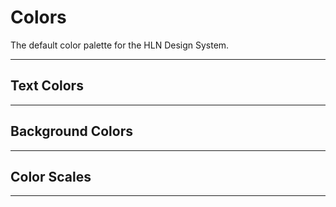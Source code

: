 

<Meta title="Theme|Colors" />

# Colors

The default color palette for the HLN Design System.

---

<ColorPalette>
    <ColorItem
        title="theme.colors.brand.P5"
        subtitle="Primary"
        colors={[colors.brand.P5]}
    />
    <ColorItem
        title="theme.colors.brand.S5"
        subtitle="Secondary"
        colors={[colors.brand.S5]}
    />
    <ColorItem
        title="theme.colors.intent.success"
        subtitle="Successful Intent"
        colors={[colors.intent.success]}
    />
    <ColorItem
        title="theme.colors.intent.info"
        subtitle="Informational Intent"
        colors={[colors.intent.info]}
    />
    <ColorItem
        title="theme.colors.intent.warning"
        subtitle="Warning Intent"
        colors={[colors.intent.warning]}
    />
    <ColorItem
        title="theme.colors.intent.danger"
        subtitle="Danger Intent"
        colors={[colors.intent.danger]}
    />
    <ColorItem
        title="theme.colors.intent.muted"
        subtitle="Muted Intent"
        colors={[colors.intent.muted]}
    />
    <ColorItem
        title="theme.colors.fixed.white"
        subtitle="Fixed White"
        colors={[colors.fixed.white]}
    />
    <ColorItem
        title="theme.colors.fixed.black"
        subtitle="Fixed Black"
        colors={[colors.fixed.black]}
    />
</ColorPalette>

## Text Colors

---

<ColorPalette>
    <ColorItem
        title="theme.colors.text.default"
        subtitle="Default"
        colors={[colors.text.default]}
    />
    <ColorItem
        title="theme.colors.text.dark"
        subtitle="Darkened"
        colors={[colors.text.dark]}
    />
    <ColorItem
        title="theme.colors.text.muted"
        subtitle="Muted"
        colors={[colors.text.muted]}
    />
</ColorPalette>

## Background Colors

---

<ColorPalette>
    <ColorItem
        title="theme.colors.background.default"
        subtitle="Default"
        colors={[colors.background.default]}
    />
    <ColorItem
        title="theme.colors.background.tint"
        subtitle="Tint"
        colors={[colors.background.tint]}
    />
    <ColorItem
        title="theme.colors.background.tintAlt"
        subtitle="Tint (alternate)"
        colors={[colors.background.tintAlt]}
    />
    <ColorItem
        title="theme.colors.background.field"
        subtitle="Field"
        colors={[colors.background.field]}
    />
</ColorPalette>

## Color Scales

---

<ColorPalette>
    <ColorItem
        title="theme.colors.brand.P{n}"
        subtitle="Primary"
        colors={[
            colors.brand.P1,
            colors.brand.P2,
            colors.brand.P3,
            colors.brand.P4,
            colors.brand.P5,
            colors.brand.P6,
            colors.brand.P7,
            colors.brand.P9
        ]}
    />
    <ColorItem
        title="theme.colors.brand.S{n}"
        subtitle="Secondary"
        colors={[
            colors.brand.S1,
            colors.brand.S2,
            colors.brand.S3,
            colors.brand.S4,
            colors.brand.S5,
            colors.brand.S6,
            colors.brand.S7,
            colors.brand.S9
        ]}
    />
    <ColorItem
        title="theme.colors.monochrome.MC{n}"
        subtitle="Monochrome"
        colors={[
            colors.monochrome.MC0,
            colors.monochrome.MC05,
            colors.monochrome.MC1,
            colors.monochrome.MC2,
            colors.monochrome.MC3,
            colors.monochrome.MC5,
            colors.monochrome.MC7,
            colors.monochrome.MC9,
            colors.monochrome.MC10
        ]}
    />
    <ColorItem
        title="theme.colors.neutral.N{n}A"
        subtitle="Neutrals, for Box Shadows"
        colors={[
            colors.neutral.N0A,
            colors.neutral.N1A,
            colors.neutral.N2A,
            colors.neutral.N3A,
            colors.neutral.N4A,
            colors.neutral.N5A,
            colors.neutral.N6A
        ]}
    />
</ColorPalette>
